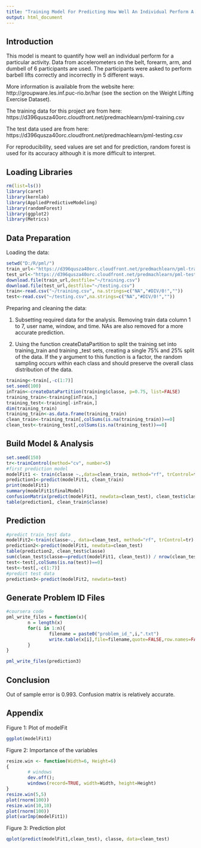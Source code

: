 ```yaml
---
title: "Training Model For Predicting How Well An Individual Perform A Particular Exercise"
output: html_document
---
```


## Introduction
This model is meant to quantify how well an individual perform for a particular activity. Data from accelerometers on the belt, forearm, arm, and dumbell of 6 participants are used. The participants were asked to perform barbell lifts correctly and incorrectly in 5 different ways.

More information is available from the website here: http://groupware.les.inf.puc-rio.br/har
(see the section on the Weight Lifting Exercise Dataset).

The training data for this project are from here: 
https://d396qusza40orc.cloudfront.net/predmachlearn/pml-training.csv

The test data used are from here: 
https://d396qusza40orc.cloudfront.net/predmachlearn/pml-testing.csv

For reproducibility, seed values are set and for prediction, random forest is used for its accuracy although it is more difficult to interpret.

## Loading Libraries
```r
rm(list=ls())
library(caret)
library(kernlab)
library(AppliedPredictiveModeling)
library(randomForest)
library(ggplot2)
library(Metrics)
```

## Data Preparation
Loading the data:
```r
setwd("D:/R/pml/")
train_url<-"https://d396qusza40orc.cloudfront.net/predmachlearn/pml-training.csv"
test_url<-"https://d396qusza40orc.cloudfront.net/predmachlearn/pml-testing.csv"
download.file(train_url,destfile="~/training.csv")
download.file(test_url,destfile="~/testing.csv")
train<-read.csv("~/training.csv", na.strings=c("NA","#DIV/0!",""))
test<-read.csv("~/testing.csv",na.strings=c("NA","#DIV/0!",""))
```

Preparing and cleaning the data:

1) Subsetting required data for the analysis. Removing train data column 1 to 7, user name, window, and time. NAs are also removed for a more accurate prediction.

2) Using the function createDataPartition to split the training set into training_train and training _test sets, creating a single 75% and 25% split of the data. If the y argument to this function is a factor, the random sampling occurs within each class and should preserve the overall class distribution of the data.
```r
training<-train[,-c(1:7)]
set.seed(100)
inTrain<-createDataPartition(training$classe, p=0.75, list=FALSE)
training_train<-training[inTrain,]
training_test<-training[-inTrain,]
dim(training_train)
training_train<-as.data.frame(training_train)
clean_train<-training_train[,colSums(is.na(training_train))==0]
clean_test<-training_test[,colSums(is.na(training_test))==0]

```

## Build Model & Analysis

```r
set.seed(150)
tr<-trainControl(method="cv", number=5)
#first prediction model
modelFit1 <- train(classe ~.,data=clean_train, method="rf", trControl=tr)
prediction1<-predict(modelFit1, clean_train)
print(modelFit1)
summary(modelFit1$finalModel)
confusionMatrix(predict(modelFit1, newdata=clean_test), clean_test$classe)
table(prediction1, clean_train$classe)
```

## Prediction
```r
#predict train_test data
modelFit2<-train(classe~., data=clean_test, method="rf", trControl=tr)
prediction2<-predict(modelFit1, newdata=clean_test)
table(prediction2, clean_test$classe)
sum(clean_test$classe==predict(modelFit1, clean_test)) / nrow(clean_test)
test<-test[,colSums(is.na(test))==0]
test<-test[,-c(1:7)]
#predict test data
prediction3<-predict(modelFit2, newdata=test)

```


## Generate Problem ID Files
```r
#coursera code 
pml_write_files = function(x){
        n = length(x)
        for(i in 1:n){
                filename = paste0("problem_id_",i,".txt")
                write.table(x[i],file=filename,quote=FALSE,row.names=FALSE,col.names=FALSE)
        }
}

pml_write_files(prediction3)


```

## Conclusion
Out of sample error is 0.993. Confusion matrix is relatively accurate.

## Appendix
Figure 1: Plot of modelFit
```r
ggplot(modelFit1)
```

Figure 2: Importance of the variables
```r

resize.win <- function(Width=6, Height=6)
{
        # windows
        dev.off(); 
        windows(record=TRUE, width=Width, height=Height)
}
resize.win(5,5)
plot(rnorm(100))
resize.win(10,10)
plot(rnorm(100))
plot(varImp(modelFit1))
```

Figure 3: Prediction plot
```r
qplot(predict(modelFit1,clean_test), classe, data=clean_test)
```
